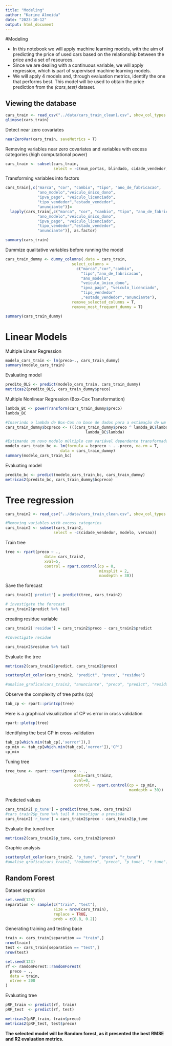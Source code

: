 ```yaml
---
title: "Modeling"
author: "Karine Almeida"
date: "2023-10-12"
output: html_document
---
```


#Modeling

- In this notebook we will apply machine learning models, with the aim of predicting the price of used cars based on the relationship between the price and a set of resources.  
- Since we are dealing with a continuous variable, we will apply regression, which is part of supervised machine learning models.  
- We will apply 4 models and, through evaluation metrics, identify the one that performs best. This model will be used to obtain the price prediction from the *(cars_test)* dataset.  


## Viewing the database   
```r
cars_train <- read_csv("../data/cars_train_clean1.csv", show_col_types = FALSE)
glimpse(cars_train)
``` 
Detect near zero covariates  
```r
nearZeroVar(cars_train, saveMetrics = T)
```

Removing variables near zero covariates and variables with excess categories (high computational power)  
```r
cars_train <- subset(cars_train, 
                     select = -c(num_portas, blindado, cidade_vendedor, modelo, versao))

```

Transforming variables into factors
```r
cars_train[,c("marca", "cor", "cambio", "tipo", "ano_de_fabricacao",
              "ano_modelo","veiculo_único_dono",
              "ipva_pago", "veiculo_licenciado",
              "tipo_vendedor","estado_vendedor", 
              "anunciante")]= 
  lapply(cars_train[,c("marca", "cor", "cambio", "tipo", "ano_de_fabricacao",
              "ano_modelo","veiculo_único_dono",
              "ipva_pago", "veiculo_licenciado",
              "tipo_vendedor","estado_vendedor", 
              "anunciante")], as.factor)

summary(cars_train)
```

Dummize qualitative variables before running the model 
```r
cars_train_dummy <- dummy_columns(.data = cars_train,
                             select_columns = 
                               c("marca","cor","cambio",
                                 "tipo","ano_de_fabricacao",
                                 "ano_modelo",
                                 "veiculo_único_dono",
                                 "ipva_pago", "veiculo_licenciado",
                                 "tipo_vendedor"
                                 ,"estado_vendedor","anunciante"),
                             remove_selected_columns = T,
                             remove_most_frequent_dummy = T)

summary(cars_train_dummy)
```

# Linear Models
Multiple Linear Regression
```r
modelo_cars_train <- lm(preco~., cars_train_dummy)
summary(modelo_cars_train)
```
  
Evaluating model
```r
predito_OLS <- predict(modelo_cars_train, cars_train_dummy)
metricas2(predito_OLS, cars_train_dummy$preco)
```
  
Multiple Nonlinear Regression (Box-Cox Transformation)
```r
lambda_BC <- powerTransform(cars_train_dummy$preco)
lambda_BC

#Inserindo o lambda de Box-Cox na base de dados para a estimação de um novo modelo
cars_train_dummy$bcpreco <- (((cars_train_dummy$preco ^ lambda_BC$lambda) - 1) / 
                                   lambda_BC$lambda)

#Estimando um novo modelo múltiplo com variável dependente transformada por Box-Cox 
modelo_cars_train_bc <- lm(formula = bcpreco ~ . -preco, na.rm = T,
                        data = cars_train_dummy)
summary(modelo_cars_train_bc)
```
    
Evaluating model  
```r
predito_bc <- predict(modelo_cars_train_bc, cars_train_dummy)
metricas2(predito_bc, cars_train_dummy$bcpreco)
```
  
# Tree regression

```r
cars_train2 <- read_csv("../data/cars_train_clean.csv", show_col_types = FALSE)

#Removing variables with excess categories
cars_train2 <- subset(cars_train2, 
                     select = -c(cidade_vendedor, modelo, versao))
```

Train tree
```r
tree <- rpart(preco ~ .,
                 data= cars_train2,
                 xval=5,
                 control = rpart.control(cp = 0, 
                                         minsplit = 2,
                                         maxdepth = 30))
```

Save the forecast
```r
cars_train2['predict'] = predict(tree, cars_train2)

# investigate the forecast
cars_train2$predict %>% tail
```

creating residue variable
```r
cars_train2['residue'] = cars_train2$preco - cars_train2$predict

#Investigate residue

cars_train2$residue %>% tail
```

Evaluate the tree
```r
metricas2(cars_train2$predict, cars_train2$preco)
```
```r
scatterplot_color(cars_train2, "predict", "preco", "residue")
```
```r
#analise_grafica(cars_train2, "anunciante", "preco", "predict", "residue")
```

Observe the complexity of tree paths (cp)
```r
tab_cp <- rpart::printcp(tree)
```

Here is a graphical visualization of CP vs error in cross validation
```r
rpart::plotcp(tree)
```
Identifying the best CP in cross-validation   
```r
tab_cp[which.min(tab_cp[,'xerror']),]
cp_min <- tab_cp[which.min(tab_cp[,'xerror']),'CP']
cp_min
```
Tuning tree  
```r
tree_tune <- rpart::rpart(preco ~ .,
                              data=cars_train2,
                              xval=0,
                              control = rpart.control(cp = cp_min, 
                                                      maxdepth = 30))
```

Predicted values
```r
cars_train2['p_tune'] = predict(tree_tune, cars_train2)
#cars_train2$p_tune %>% tail # investigar a previsão
cars_train2['r_tune'] = cars_train2$preco - cars_train2$p_tune
```

Evaluate the tuned tree
```r
metricas2(cars_train2$p_tune, cars_train2$preco)
```

Graphic analysis
```r
scatterplot_color(cars_train2, "p_tune", "preco", "r_tune")
#analise_grafica(cars_train2, "hodometro", "preco", "p_tune", "r_tune")
```
## Random Forest  

Dataset separation  
```r
set.seed(123)
separation <- sample(c("train", "test"),
                     size = nrow(cars_train),
                     replace = TRUE,
                     prob = c(0.8, 0.2))
```

Generating training and testing base
```r
train <- cars_train[separation == "train",]
nrow(train)
test <- cars_train[separation == "test",]
nrow(test)
```

```r
set.seed(123)
rf <- randomForest::randomForest(
  preco ~ .,
  data = train,
  ntree = 200
)
```
  
Evaluating tree
```r
pRF_train <- predict(rf, train)
pRF_test  <- predict(rf, test)

metricas2(pRF_train, train$preco)
metricas2(pRF_test, test$preco)
```
  
**The selected model will be Random forest, as it presented the best RMSE and R2 evaluation metrics.** 
 